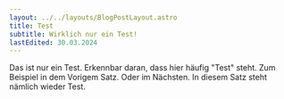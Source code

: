 ```yaml
---
layout: ../../layouts/BlogPostLayout.astro
title: Test
subtitle: Wirklich nur ein Test!
lastEdited: 30.03.2024
---
```

Das ist nur ein Test. Erkennbar daran, dass hier häufig "Test" steht. Zum Beispiel in dem Vorigem Satz.
Oder im Nächsten.
In diesem Satz steht nämlich wieder Test.
